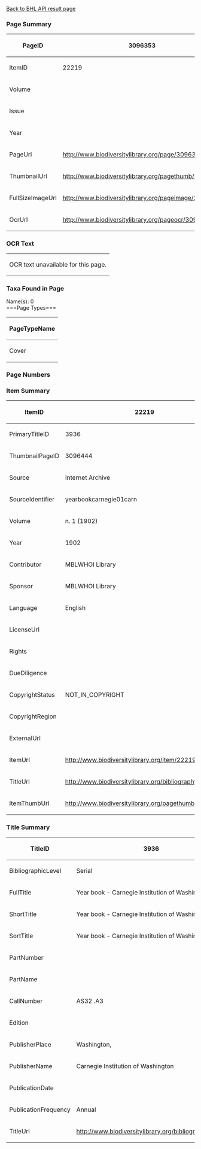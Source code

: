 <span class="plainlinks">[http://editors.eol.localhost/LiteratureEditor/Custom/bhl_access/index.php?page_id=3096353&search_type=pagesearch Back to BHL API result page]</span>
===Page Summary===
{| class="wikitable"
|-
! scope="row"| PageID
| 3096353
|-
! scope="row"| ItemID
| 22219
|-
! scope="row"| Volume
| 
|-
! scope="row"| Issue
| 
|-
! scope="row"| Year
| 
|-
! scope="row"| PageUrl
| http://www.biodiversitylibrary.org/page/3096353
|-
! scope="row"| ThumbnailUrl
| http://www.biodiversitylibrary.org/pagethumb/3096353
|-
! scope="row"| FullSizeImageUrl
| http://www.biodiversitylibrary.org/pageimage/3096353
|-
! scope="row"| OcrUrl
| http://www.biodiversitylibrary.org/pageocr/3096353
|}
===OCR Text===
{| class="wikitable"
|OCR text unavailable for this page.
|}
===Taxa Found in Page===
Name(s): 0<br />
===Page Types===
{| class="wikitable"
|-
! scope="col"|PageTypeName
|-
|Cover
|}
===Page Numbers===
===Item Summary===
{| class="wikitable"
|-
! scope="row"| ItemID
| 22219
|-
! scope="row"| PrimaryTitleID
| 3936
|-
! scope="row"| ThumbnailPageID
| 3096444
|-
! scope="row"| Source
| Internet Archive
|-
! scope="row"| SourceIdentifier
| yearbookcarnegie01carn
|-
! scope="row"| Volume
| n. 1 (1902)
|-
! scope="row"| Year
| 1902
|-
! scope="row"| Contributor
| MBLWHOI Library
|-
! scope="row"| Sponsor
| MBLWHOI Library
|-
! scope="row"| Language
| English
|-
! scope="row"| LicenseUrl
| 
|-
! scope="row"| Rights
| 
|-
! scope="row"| DueDiligence
| 
|-
! scope="row"| CopyrightStatus
| NOT_IN_COPYRIGHT
|-
! scope="row"| CopyrightRegion
| 
|-
! scope="row"| ExternalUrl
| 
|-
! scope="row"| ItemUrl
| http://www.biodiversitylibrary.org/item/22219
|-
! scope="row"| TitleUrl
| http://www.biodiversitylibrary.org/bibliography/3936
|-
! scope="row"| ItemThumbUrl
| http://www.biodiversitylibrary.org/pagethumb/3096444
|}
===Title Summary===
{| class="wikitable"
|-
! scope="row"| TitleID
| 3936
|-
! scope="row"| BibliographicLevel
| Serial
|-
! scope="row"| FullTitle
| Year book - Carnegie Institution of Washington.  
|-
! scope="row"| ShortTitle
| Year book - Carnegie Institution of Washington.
|-
! scope="row"| SortTitle
| Year book - Carnegie Institution of Washington.
|-
! scope="row"| PartNumber
| 
|-
! scope="row"| PartName
| 
|-
! scope="row"| CallNumber
| AS32 .A3
|-
! scope="row"| Edition
| 
|-
! scope="row"| PublisherPlace
| Washington,
|-
! scope="row"| PublisherName
| Carnegie Institution of Washington
|-
! scope="row"| PublicationDate
| 
|-
! scope="row"| PublicationFrequency
| Annual
|-
! scope="row"| TitleUrl
| http://www.biodiversitylibrary.org/bibliography/3936
|}
